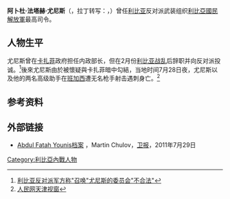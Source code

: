 {{Infobox person
| name         = 阿卜杜·法塔赫·尤尼斯<br /> عبد الفتاح يونس 
| image        = 2011 Abdul Fatah Younis.jpg
| caption      = 2011年
| birth_date   = 1944年
| death_date   = 2011年7月28日
| birth_place  = {{LBA}} [[绿山|绿山]]
| death place  = {{LBA}} [[班加西|班加西]]
| occupation   =
| alma_mater   =  
| known_for    = [[利比亚|利比亚]][[国民解放军|国民解放军]]最高司令
| spouse       =
}}

'''阿卜杜·法塔赫·尤尼斯'''（{{lang-ar|عبد الفتاح يونس}}，拉丁转写：{{lang|la|Abdel Fattah Younes}}，{{bd|1944年||2011年|7月28日|catIdx=Younes, Abdel Fattah}}）曾任[[利比亚|利比亚]]反对派武装组织[[利比亞國民解放軍|利比亞國民解放軍]]最高司令。

==人物生平==
尤尼斯曾在[[卡扎菲|卡扎菲]]政府担任内政部长，但在2月份[[2011年利比亚内战|利比亚战乱]]后辞职并向反对派投诚。<ref>[http://news.xinhuanet.com/world/2011-07/31/c_121748383.htm 利比亚反对派军方称"召唤"尤尼斯的委员会"不合法"]{{dead link|date=2018年5月 |bot=InternetArchiveBot |fix-attempted=yes }}</ref>後來尤尼斯由於被懷疑與卡扎菲暗中勾結，当地时间7月28日夜，尤尼斯以及他的两名高级助手在[[班加西|班加西]]遭无名枪手射击遇刺身亡。<ref>[http://www.022net.com/2011/8-1/426040112941549.html 人民网天津视窗]{{dead link|date=2018年5月 |bot=InternetArchiveBot |fix-attempted=yes }}</ref>

==参考资料==
{{reflist}}

== 外部链接 ==
*[http://www.guardian.co.uk/world/2011/jul/29/abdul-fatah-younis-libya-rebel Abdul Fatah Younis档案] {{Wayback|url=http://www.guardian.co.uk/world/2011/jul/29/abdul-fatah-younis-libya-rebel |date=20120806213639 }}，Martin Chulov，[[卫报|卫报]]，2011年7月29日

{{DEFAULTSORT:Younes, Abdel Fattah}}
[[Category:利比亞內戰人物|Category:利比亞內戰人物]]